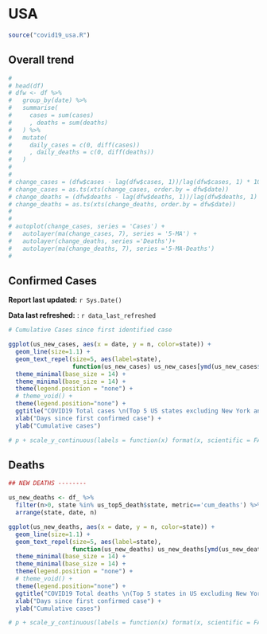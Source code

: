 
# USA {#usa}


```r
source("covid19_usa.R")
```


## Overall trend {#us-overall}

```r
# 
# head(df)
# dfw <- df %>%
#   group_by(date) %>%
#   summarise(
#     cases = sum(cases)
#     , deaths = sum(deaths)
#   ) %>%
#   mutate(
#     daily_cases = c(0, diff(cases))
#     , daily_deaths = c(0, diff(deaths))
#   )
#   
# 
# change_cases = (dfw$cases - lag(dfw$cases, 1))/lag(dfw$cases, 1) * 100
# change_cases = as.ts(xts(change_cases, order.by = dfw$date))
# change_deaths = (dfw$deaths - lag(dfw$deaths, 1))/lag(dfw$deaths, 1) * 100
# change_deaths = as.ts(xts(change_deaths, order.by = dfw$date))
# 
# 
# autoplot(change_cases, series = 'Cases') +
#   autolayer(ma(change_cases, 7), series = '5-MA') +
#   autolayer(change_deaths, series ='Deaths')+
#   autolayer(ma(change_deaths, 7), series ='5-MA-Deaths')
# 

```


## Confirmed Cases 

__Report last updated:__ `r Sys.Date()`

__Data last refreshed:__ : `r data_last_refreshed`


```r
# Cumulative Cases since first identified case

ggplot(us_new_cases, aes(x = date, y = n, color=state)) +
  geom_line(size=1.1) +
  geom_text_repel(size=5, aes(label=state),
                  function(us_new_cases) us_new_cases[ymd(us_new_cases$date) == data_last_refreshed, ])+
  theme_minimal(base_size = 14) +
  theme_minimal(base_size = 14) +
  theme(legend.position = "none") +
  # theme_void() +
  theme(legend.position="none") +
  ggtitle("COVID19 Total cases \n(Top 5 US states excluding New York and New Jersey)", data_last_refreshed ) +
  xlab("Days since first confirmed case") +
  ylab("Cumulative cases")

# p + scale_y_continuous(labels = function(x) format(x, scientific = FALSE))


```



## Deaths


```r
## NEW DEATHS --------

us_new_deaths <- df_ %>%
  filter(n>0, state %in% us_top5_death$state, metric=='cum_deaths') %>%
  arrange(state, date, n)

ggplot(us_new_deaths, aes(x = date, y = n, color=state)) +
  geom_line(size=1.1) +
  geom_text_repel(size=5, aes(label=state),
                  function(us_new_deaths) us_new_deaths[ymd(us_new_deaths$date) == data_last_refreshed, ])+
  theme_minimal(base_size = 14) +
  theme_minimal(base_size = 14) +
  theme(legend.position = "none") +
  # theme_void() +
  theme(legend.position="none") +
  ggtitle("COVID19 Total deaths \n(Top 5 states in US excluding New York and New Jersey)", data_last_refreshed ) +
  xlab("Days since first confirmed case") +
  ylab("Cumulative cases")

# p + scale_y_continuous(labels = function(x) format(x, scientific = FALSE))


```
